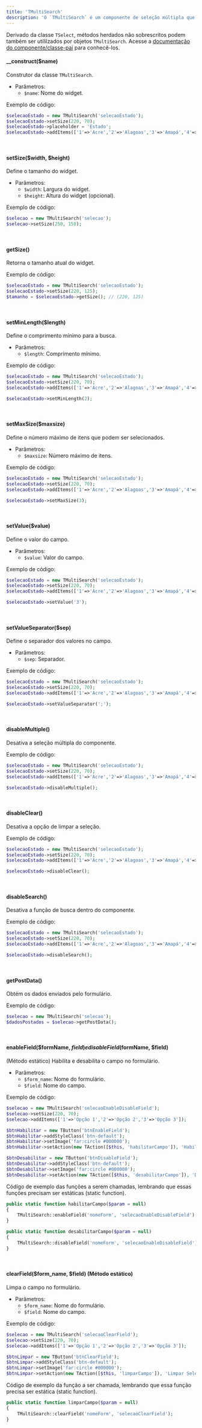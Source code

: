 ```yaml
---
title: 'TMultiSearch'
description: 'O `TMultiSearch` é um componente de seleção múltipla que permite ao usuário escolher vários itens de uma lista pré-definida. Este componente é particularmente útil para situações onde o usuário precisa selecionar mais de uma opção dentro de um conjunto de itens.'
---
```


Derivado da classe `TSelect`, métodos herdados não sobrescritos podem também ser utililzados por objetos `TMultiSearch`. Acesse a [documentação do componente/classe-pai](https://madbuilder.mintlify.app/selecao-de-dados-fixos/tselect) para conhecê-los.

#### __construct($name)
Construtor da classe `TMultiSearch`.

- Parâmetros:
  - `$name`: Nome do widget.

Exemplo de código:
```php
$selecaoEstado = new TMultiSearch('selecaoEstado');
$selecaoEstado->setSize(220, 70);
$selecaoEstado->placeholder = 'Estado';
$selecaoEstado->addItems(['1'=>'Acre','2'=>'Alagoas','3'=>'Amapá','4'=>'Amazonas','5'=>'Bahia','6'=>'Ceará','7'=>'Distrito Federal','8'=>'Espírito Santo','9'=>'Goiás','10'=>'Maranhão','11'=>'Mato Grosso','12'=>'Mato Grosso do Sul','13'=>'Minas Gerais','14'=>'Pará','15'=>'Paraíba','16'=>'Paraná','17'=>'Pernambuco','18'=>'Piauí','19'=>'Rio de Janeiro','20'=>'Rio Grande do Norte','21'=>'Rio Grande do Sul','22'=>'Rondônia','23'=>'Roraima','24'=>'Santa Catarina','25'=>'São Paulo','26'=>'Sergipe','27'=>'Tocantins']);
```

<br/>

#### setSize($width, $height)
Define o tamanho do widget.

- Parâmetros:
  - `$width`: Largura do widget.
  - `$height`: Altura do widget (opcional).

Exemplo de código:
```php
$selecao = new TMultiSearch('selecao');
$selecao->setSize(250, 150);
```

<br/>

#### getSize()
Retorna o tamanho atual do widget.

Exemplo de código:
```php
$selecaoEstado = new TMultiSearch('selecaoEstado');
$selecaoEstado->setSize(220, 125);
$tamanho = $selecaoEstado->getSize(); // (220, 125)
```

<br/>

#### setMinLength($length)
Define o comprimento mínimo para a busca.

- Parâmetros:
  - `$length`: Comprimento mínimo.

Exemplo de código:
```php
$selecaoEstado = new TMultiSearch('selecaoEstado');
$selecaoEstado->setSize(220, 70);
$selecaoEstado->addItems(['1'=>'Acre','2'=>'Alagoas','3'=>'Amapá','4'=>'Amazonas','5'=>'Bahia','6'=>'Ceará','7'=>'Distrito Federal','8'=>'Espírito Santo','9'=>'Goiás','10'=>'Maranhão','11'=>'Mato Grosso','12'=>'Mato Grosso do Sul','13'=>'Minas Gerais','14'=>'Pará','15'=>'Paraíba','16'=>'Paraná','17'=>'Pernambuco','18'=>'Piauí','19'=>'Rio de Janeiro','20'=>'Rio Grande do Norte','21'=>'Rio Grande do Sul','22'=>'Rondônia','23'=>'Roraima','24'=>'Santa Catarina','25'=>'São Paulo','26'=>'Sergipe','27'=>'Tocantins']);

$selecaoEstado->setMinLength(2);
```

<br/>

#### setMaxSize($maxsize)
Define o número máximo de itens que podem ser selecionados.

- Parâmetros:
  - `$maxsize`: Número máximo de itens.

Exemplo de código:
```php
$selecaoEstado = new TMultiSearch('selecaoEstado');
$selecaoEstado->setSize(220, 70);
$selecaoEstado->addItems(['1'=>'Acre','2'=>'Alagoas','3'=>'Amapá','4'=>'Amazonas','5'=>'Bahia','6'=>'Ceará','7'=>'Distrito Federal','8'=>'Espírito Santo','9'=>'Goiás','10'=>'Maranhão','11'=>'Mato Grosso','12'=>'Mato Grosso do Sul','13'=>'Minas Gerais','14'=>'Pará','15'=>'Paraíba','16'=>'Paraná','17'=>'Pernambuco','18'=>'Piauí','19'=>'Rio de Janeiro','20'=>'Rio Grande do Norte','21'=>'Rio Grande do Sul','22'=>'Rondônia','23'=>'Roraima','24'=>'Santa Catarina','25'=>'São Paulo','26'=>'Sergipe','27'=>'Tocantins']);

$selecaoEstado->setMaxSize(3);
```

<br/>

#### setValue($value)
Define o valor do campo.

- Parâmetros:
  - `$value`: Valor do campo.

Exemplo de código:
```php
$selecaoEstado = new TMultiSearch('selecaoEstado');
$selecaoEstado->setSize(220, 70);
$selecaoEstado->addItems(['1'=>'Acre','2'=>'Alagoas','3'=>'Amapá','4'=>'Amazonas','5'=>'Bahia','6'=>'Ceará','7'=>'Distrito Federal','8'=>'Espírito Santo','9'=>'Goiás','10'=>'Maranhão','11'=>'Mato Grosso','12'=>'Mato Grosso do Sul','13'=>'Minas Gerais','14'=>'Pará','15'=>'Paraíba','16'=>'Paraná','17'=>'Pernambuco','18'=>'Piauí','19'=>'Rio de Janeiro','20'=>'Rio Grande do Norte','21'=>'Rio Grande do Sul','22'=>'Rondônia','23'=>'Roraima','24'=>'Santa Catarina','25'=>'São Paulo','26'=>'Sergipe','27'=>'Tocantins']);

$selecaoEstado->setValue('3');
```

<br/>

#### setValueSeparator($sep)
Define o separador dos valores no campo.

- Parâmetros:
  - `$sep`: Separador.

Exemplo de código:
```php
$selecaoEstado = new TMultiSearch('selecaoEstado');
$selecaoEstado->setSize(220, 70);
$selecaoEstado->addItems(['1'=>'Acre','2'=>'Alagoas','3'=>'Amapá','4'=>'Amazonas','5'=>'Bahia','6'=>'Ceará','7'=>'Distrito Federal','8'=>'Espírito Santo','9'=>'Goiás','10'=>'Maranhão','11'=>'Mato Grosso','12'=>'Mato Grosso do Sul','13'=>'Minas Gerais','14'=>'Pará','15'=>'Paraíba','16'=>'Paraná','17'=>'Pernambuco','18'=>'Piauí','19'=>'Rio de Janeiro','20'=>'Rio Grande do Norte','21'=>'Rio Grande do Sul','22'=>'Rondônia','23'=>'Roraima','24'=>'Santa Catarina','25'=>'São Paulo','26'=>'Sergipe','27'=>'Tocantins']);

$selecaoEstado->setValueSeparator(';');
```

<br/>

#### disableMultiple()
Desativa a seleção múltipla do componente.

Exemplo de código:
```php
$selecaoEstado = new TMultiSearch('selecaoEstado');
$selecaoEstado->setSize(220, 70);
$selecaoEstado->addItems(['1'=>'Acre','2'=>'Alagoas','3'=>'Amapá','4'=>'Amazonas','5'=>'Bahia','6'=>'Ceará','7'=>'Distrito Federal','8'=>'Espírito Santo','9'=>'Goiás','10'=>'Maranhão','11'=>'Mato Grosso','12'=>'Mato Grosso do Sul','13'=>'Minas Gerais','14'=>'Pará','15'=>'Paraíba','16'=>'Paraná','17'=>'Pernambuco','18'=>'Piauí','19'=>'Rio de Janeiro','20'=>'Rio Grande do Norte','21'=>'Rio Grande do Sul','22'=>'Rondônia','23'=>'Roraima','24'=>'Santa Catarina','25'=>'São Paulo','26'=>'Sergipe','27'=>'Tocantins']);

$selecaoEstado->disableMultiple();
```

<br/>

#### disableClear()
Desativa a opção de limpar a seleção.

Exemplo de código:
```php
$selecaoEstado = new TMultiSearch('selecaoEstado');
$selecaoEstado->setSize(220, 70);
$selecaoEstado->addItems(['1'=>'Acre','2'=>'Alagoas','3'=>'Amapá','4'=>'Amazonas','5'=>'Bahia','6'=>'Ceará','7'=>'Distrito Federal','8'=>'Espírito Santo','9'=>'Goiás','10'=>'Maranhão','11'=>'Mato Grosso','12'=>'Mato Grosso do Sul','13'=>'Minas Gerais','14'=>'Pará','15'=>'Paraíba','16'=>'Paraná','17'=>'Pernambuco','18'=>'Piauí','19'=>'Rio de Janeiro','20'=>'Rio Grande do Norte','21'=>'Rio Grande do Sul','22'=>'Rondônia','23'=>'Roraima','24'=>'Santa Catarina','25'=>'São Paulo','26'=>'Sergipe','27'=>'Tocantins']);

$selecaoEstado->disableClear();
```

<br/>

#### disableSearch()
Desativa a função de busca dentro do componente.

Exemplo de código:
```php
$selecaoEstado = new TMultiSearch('selecaoEstado');
$selecaoEstado->setSize(220, 70);
$selecaoEstado->addItems(['1'=>'Acre','2'=>'Alagoas','3'=>'Amapá','4'=>'Amazonas','5'=>'Bahia','6'=>'Ceará','7'=>'Distrito Federal','8'=>'Espírito Santo','9'=>'Goiás','10'=>'Maranhão','11'=>'Mato Grosso','12'=>'Mato Grosso do Sul','13'=>'Minas Gerais','14'=>'Pará','15'=>'Paraíba','16'=>'Paraná','17'=>'Pernambuco','18'=>'Piauí','19'=>'Rio de Janeiro','20'=>'Rio Grande do Norte','21'=>'Rio Grande do Sul','22'=>'Rondônia','23'=>'Roraima','24'=>'Santa Catarina','25'=>'São Paulo','26'=>'Sergipe','27'=>'Tocantins']);

$selecaoEstado->disableSearch();
```

<br/>

#### getPostData()
Obtém os dados enviados pelo formulário.

Exemplo de código:
```php
$selecao = new TMultiSearch('selecao');
$dadosPostados = $selecao->getPostData();
```

<br/>

#### enableField($formName, $field) e disableField($formName, $field)
(Método estático) Habilita e desabilita o campo no formulário.

- Parâmetros:
  - `$form_name`: Nome do formulário.
  - `$field`: Nome do campo.

Exemplo de código:
```php
$selecao = new TMultiSearch('selecaoEnableDisableField');
$selecao->setSize(220, 70);
$selecao->addItems(['1'=>'Opção 1','2'=>'Opção 2','3'=>'Opção 3']);

$btnHabilitar = new TButton('btnEnableField');
$btnHabilitar->addStyleClass('btn-default');
$btnHabilitar->setImage('far:circle #000000');
$btnHabilitar->setAction(new TAction([$this, 'habilitarCampo']), 'Habilitar Seleção');

$btnDesabilitar = new TButton('btnDisableField');
$btnDesabilitar->addStyleClass('btn-default');
$btnDesabilitar->setImage('far:circle #000000');
$btnDesabilitar->setAction(new TAction([$this, 'desabilitarCampo']), 'Desabilitar Seleção');
```
Código de exemplo das funções a serem chamadas, lembrando que essas funções precisam ser estáticas (static function).

```php
public static function habilitarCampo($param = null)
{
    TMultiSearch::enableField('nomeForm', 'selecaoEnableDisableField');
}

public static function desabilitarCampo($param = null)
{
    TMultiSearch::disableField('nomeForm', 'selecaoEnableDisableField');
}
```

<br/>

#### clearField($form_name, $field) (Método estático)
Limpa o campo no formulário.

- Parâmetros:
  - `$form_name`: Nome do formulário.
  - `$field`: Nome do campo.

Exemplo de código:
```php
$selecao = new TMultiSearch('selecaoClearField');
$selecao->setSize(220, 70);
$selecao->addItems(['1'=>'Opção 1','2'=>'Opção 2','3'=>'Opção 3']);

$btnLimpar = new TButton('btnClearField');
$btnLimpar->addStyleClass('btn-default');
$btnLimpar->setImage('far:circle #000000');
$btnLimpar->setAction(new TAction([$this, 'limparCampo']), 'Limpar Seleção');
```
Código de exemplo da função a ser chamada, lembrando que essa função precisa ser estática (static function).

```php
public static function limparCampo($param = null)
{
    TMultiSearch::clearField('nomeForm', 'selecaoClearField');
}
```